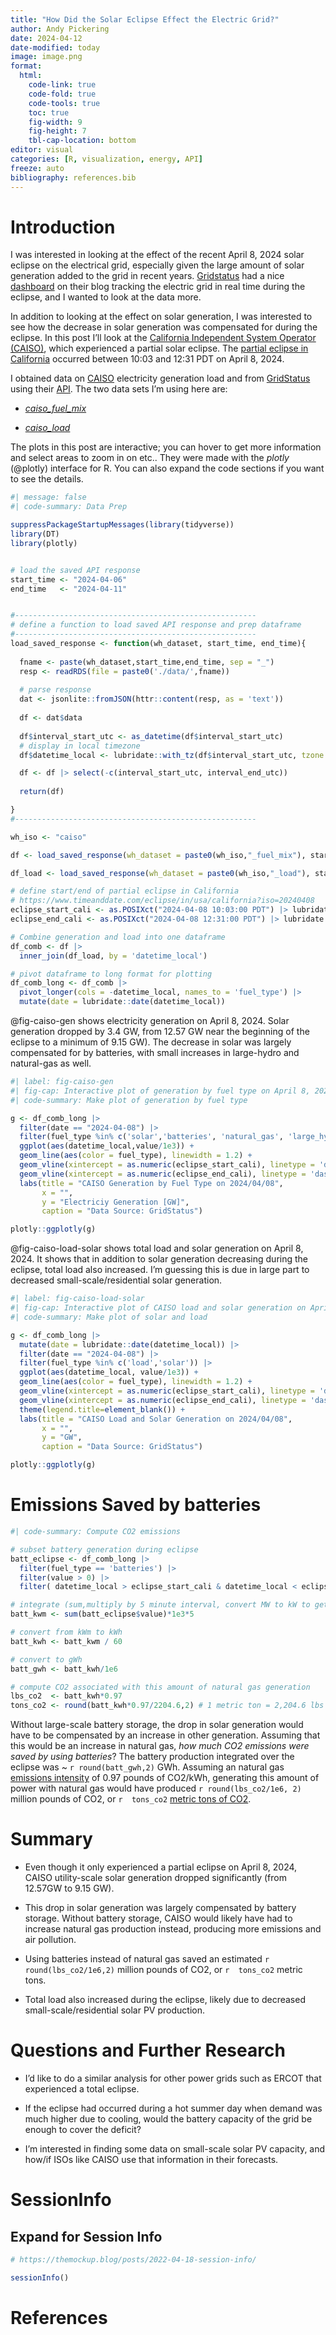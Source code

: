 ```yaml
---
title: "How Did the Solar Eclipse Effect the Electric Grid?"
author: Andy Pickering
date: 2024-04-12
date-modified: today
image: image.png
format: 
  html:
    code-link: true
    code-fold: true
    code-tools: true
    toc: true
    fig-width: 9
    fig-height: 7
    tbl-cap-location: bottom
editor: visual
categories: [R, visualization, energy, API]
freeze: auto
bibliography: references.bib
---
```


# Introduction

I was interested in looking at the effect of the recent April 8, 2024 solar eclipse on the electrical grid, especially given the large amount of solar generation added to the grid in recent years. [Gridstatus](https://www.gridstatus.io/) had a nice [dashboard](https://www.gridstatus.io/total-solar-eclipse) on their blog tracking the electric grid in real time during the eclipse, and I wanted to look at the data more.

In addition to looking at the effect on solar generation, I was interested to see how the decrease in solar generation was compensated for during the eclipse. In this post I'll look at the [California Independent System Operator (CAISO)](https://www.caiso.com/Pages/default.aspx), which experienced a partial solar eclipse. The [partial eclipse in California](https://www.timeanddate.com/eclipse/in/usa/california?iso=20240408) occurred between 10:03 and 12:31 PDT on April 8, 2024.

I obtained data on [CAISO](https://www.caiso.com/Pages/default.aspx) electricity generation load and from [GridStatus](https://www.gridstatus.io/) using their [API](https://www.gridstatus.io/api). The two data sets I'm using here are:

-   [*caiso_fuel_mix*](https://www.gridstatus.io/datasets/caiso_fuel_mix)

-   [*caiso_load*](https://www.gridstatus.io/datasets/caiso_load)

::: callout-tip
The plots in this post are interactive; you can hover to get more information and select areas to zoom in on etc.. They were made with the *plotly* (@plotly) interface for R. You can also expand the code sections if you want to see the details.
:::

```r
#| message: false
#| code-summary: Data Prep

suppressPackageStartupMessages(library(tidyverse))
library(DT)
library(plotly)


# load the saved API response
start_time <- "2024-04-06"
end_time   <- "2024-04-11"


#------------------------------------------------------
# define a function to load saved API response and prep dataframe
#------------------------------------------------------
load_saved_response <- function(wh_dataset, start_time, end_time){
  
  fname <- paste(wh_dataset,start_time,end_time, sep = "_")
  resp <- readRDS(file = paste0('./data/',fname))
  
  # parse response
  dat <- jsonlite::fromJSON(httr::content(resp, as = 'text'))
  
  df <- dat$data
  
  df$interval_start_utc <- as_datetime(df$interval_start_utc)
  # display in local timezone
  df$datetime_local <- lubridate::with_tz(df$interval_start_utc, tzone = "US/Pacific" )

  df <- df |> select(-c(interval_start_utc, interval_end_utc))
  
  return(df)

}
#------------------------------------------------------

wh_iso <- "caiso"

df <- load_saved_response(wh_dataset = paste0(wh_iso,"_fuel_mix"), start_time, end_time)

df_load <- load_saved_response(wh_dataset = paste0(wh_iso,"_load"), start_time, end_time)

# define start/end of partial eclipse in California
# https://www.timeanddate.com/eclipse/in/usa/california?iso=20240408
eclipse_start_cali <- as.POSIXct("2024-04-08 10:03:00 PDT") |> lubridate::force_tz(tzone = "US/Pacific")
eclipse_end_cali <- as.POSIXct("2024-04-08 12:31:00 PDT") |> lubridate::force_tz(tzone = "US/Pacific")

# Combine generation and load into one dataframe
df_comb <- df |>
  inner_join(df_load, by = 'datetime_local')

# pivot dataframe to long format for plotting
df_comb_long <- df_comb |>
  pivot_longer(cols = -datetime_local, names_to = 'fuel_type') |>
  mutate(date = lubridate::date(datetime_local)) 

```

@fig-caiso-gen shows electricity generation on April 8, 2024. Solar generation dropped by 3.4 GW, from 12.57 GW near the beginning of the eclipse to a minimum of 9.15 GW). The decrease in solar was largely compensated for by batteries, with small increases in large-hydro and natural-gas as well.

```r
#| label: fig-caiso-gen
#| fig-cap: Interactive plot of generation by fuel type on April 8, 2025. Dashed vertical lines indicate start and end of partial eclipse in California.
#| code-summary: Make plot of generation by fuel type

g <- df_comb_long |>
  filter(date == "2024-04-08") |>
  filter(fuel_type %in% c('solar','batteries', 'natural_gas', 'large_hydro','nuclear','wind')) |>
  ggplot(aes(datetime_local,value/1e3)) +
  geom_line(aes(color = fuel_type), linewidth = 1.2) +
  geom_vline(xintercept = as.numeric(eclipse_start_cali), linetype = 'dashed') +
  geom_vline(xintercept = as.numeric(eclipse_end_cali), linetype = 'dashed') +
  labs(title = "CAISO Generation by Fuel Type on 2024/04/08",
       x = "",
       y = "Electriciy Generation [GW]",
       caption = "Data Source: GridStatus")

plotly::ggplotly(g)

```

@fig-caiso-load-solar shows total load and solar generation on April 8, 2024. It shows that in addition to solar generation decreasing during the eclipse, total load also increased. I'm guessing this is due in large part to decreased small-scale/residential solar generation.

```r
#| label: fig-caiso-load-solar
#| fig-cap: Interactive plot of CAISO load and solar generation on April 8, 2024. Dashed vertical lines indicate start and end of partial solar eclipse in California.
#| code-summary: Make plot of solar and load

g <- df_comb_long |>
  mutate(date = lubridate::date(datetime_local)) |>
  filter(date == "2024-04-08") |>
  filter(fuel_type %in% c('load','solar')) |>
  ggplot(aes(datetime_local, value/1e3)) +
  geom_line(aes(color = fuel_type), linewidth = 1.2) +
  geom_vline(xintercept = as.numeric(eclipse_start_cali), linetype = 'dashed') +
  geom_vline(xintercept = as.numeric(eclipse_end_cali), linetype = 'dashed') +
  theme(legend.title=element_blank()) +
  labs(title = "CAISO Load and Solar Generation on 2024/04/08",
       x = "",
       y = "GW",
       caption = "Data Source: GridStatus")

plotly::ggplotly(g)

```

# Emissions Saved by batteries

```r
#| code-summary: Compute CO2 emissions

# subset battery generation during eclipse
batt_eclipse <- df_comb_long |>
  filter(fuel_type == 'batteries') |>
  filter(value > 0) |>
  filter( datetime_local > eclipse_start_cali & datetime_local < eclipse_end_cali) 

# integrate (sum,multiply by 5 minute interval, convert MW to kW to get kWm)
batt_kwm <- sum(batt_eclipse$value)*1e3*5

# convert from kWm to kWh
batt_kwh <- batt_kwm / 60

# convert to gWh
batt_gwh <- batt_kwh/1e6

# compute CO2 associated with this amount of natural gas generation
lbs_co2  <- batt_kwh*0.97
tons_co2 <- round(batt_kwh*0.97/2204.6,2) # 1 metric ton = 2,204.6 lbs

```

Without large-scale battery storage, the drop in solar generation would have to be compensated by an increase in other generation. Assuming that this would be an increase in natural gas, *how much CO2 emissions were saved by using batteries*? The battery production integrated over the eclipse was \~ `r round(batt_gwh,2)` GWh. Assuming an natural gas [emissions intensity](https://www.eia.gov/tools/faqs/faq.php?id=74&t=11) of 0.97 pounds of CO2/kWh, generating this amount of power with natural gas would have produced `r round(lbs_co2/1e6, 2)` million pounds of CO2, or `r  tons_co2` [metric tons of CO2](https://climate.mit.edu/ask-mit/how-much-ton-carbon-dioxidehttps://climate.mit.edu/ask-mit/how-much-ton-carbon-dioxide).

# Summary

-   Even though it only experienced a partial eclipse on April 8, 2024, CAISO utility-scale solar generation dropped significantly (from 12.57GW to 9.15 GW).

-   This drop in solar generation was largely compensated by battery storage. Without battery storage, CAISO would likely have had to increase natural gas production instead, producing more emissions and air pollution.

-   Using batteries instead of natural gas saved an estimated `r round(lbs_co2/1e6,2)` million pounds of CO2, or `r  tons_co2` metric tons.

-   Total load also increased during the eclipse, likely due to decreased small-scale/residential solar PV production.

# Questions and Further Research

-   I'd like to do a similar analysis for other power grids such as ERCOT that experienced a total eclipse.

-   If the eclipse had occurred during a hot summer day when demand was much higher due to cooling, would the battery capacity of the grid be enough to cover the deficit?

-   I'm interested in finding some data on small-scale solar PV capacity, and how/if ISOs like CAISO use that information in their forecasts.

# SessionInfo

::: {.callout-tip collapse="true"}
## Expand for Session Info

```r
# https://themockup.blog/posts/2022-04-18-session-info/

sessionInfo()
```
:::

# References

